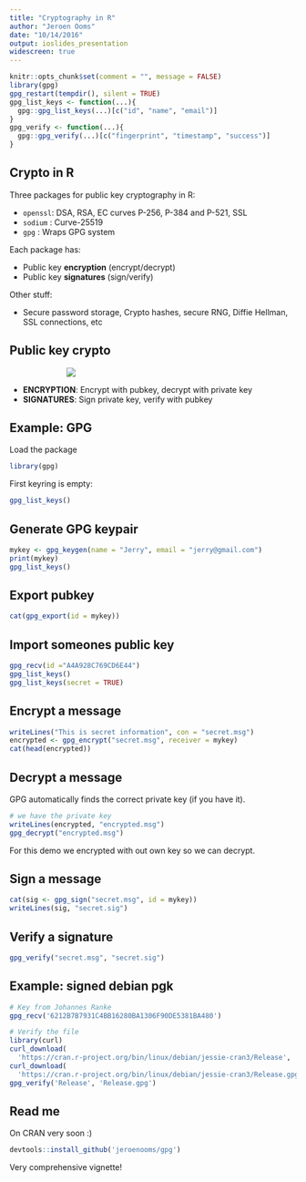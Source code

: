 ```yaml
---
title: "Cryptography in R"
author: "Jeroen Ooms"
date: "10/14/2016"
output: ioslides_presentation
widescreen: true
---
```


```r
knitr::opts_chunk$set(comment = "", message = FALSE)
library(gpg)
gpg_restart(tempdir(), silent = TRUE)
gpg_list_keys <- function(...){
  gpg::gpg_list_keys(...)[c("id", "name", "email")]
}
gpg_verify <- function(...){
  gpg::gpg_verify(...)[c("fingerprint", "timestamp", "success")]
}
```

## Crypto in R

Three packages for public key cryptography in R:

- `openssl`: DSA, RSA, EC curves P-256, P-384 and P-521, SSL
- `sodium` : Curve-25519
- `gpg` : Wraps GPG system

Each package has:

- Public key **encryption** (encrypt/decrypt)
- Public key **signatures** (sign/verify)

Other stuff:

- Secure password storage, Crypto hashes, secure RNG, Diffie Hellman, 
SSL connections, etc


## Public key crypto

<style>
img{margin-left: 100px;}
</style>

![](pubkey.png)


- **ENCRYPTION**: Encrypt with pubkey, decrypt with private key
- **SIGNATURES**: Sign private key, verify with pubkey

## Example: GPG

Load the package

```r
library(gpg)
```

First keyring is empty:

```r
gpg_list_keys()
```

## Generate GPG keypair

```r
mykey <- gpg_keygen(name = "Jerry", email = "jerry@gmail.com")
print(mykey)
gpg_list_keys()
```

## Export pubkey

```r
cat(gpg_export(id = mykey))
```

## Import someones public key

```r
gpg_recv(id ="A4A928C769CD6E44")
gpg_list_keys()
gpg_list_keys(secret = TRUE)
```


## Encrypt a message

```r
writeLines("This is secret information", con = "secret.msg")
encrypted <- gpg_encrypt("secret.msg", receiver = mykey)
cat(head(encrypted))
```

## Decrypt a message

GPG automatically finds the correct private key (if you have it).

```r
# we have the private key
writeLines(encrypted, "encrypted.msg")
gpg_decrypt("encrypted.msg")
```

For this demo we encrypted with out own key so we can decrypt.

## Sign a message

```r
cat(sig <- gpg_sign("secret.msg", id = mykey))
writeLines(sig, "secret.sig")
```


## Verify a signature

```r
gpg_verify("secret.msg", "secret.sig")
```

## Example: signed debian pgk

```r
# Key from Johannes Ranke
gpg_recv('6212B7B7931C4BB16280BA1306F90DE5381BA480')

# Verify the file
library(curl)
curl_download(
  'https://cran.r-project.org/bin/linux/debian/jessie-cran3/Release', 'Release')
curl_download(
  'https://cran.r-project.org/bin/linux/debian/jessie-cran3/Release.gpg', 'Release.gpg')
gpg_verify('Release', 'Release.gpg')
```

## Read me

On CRAN very soon :)

```r
devtools::install_github('jeroenooms/gpg')
```

Very comprehensive vignette!
